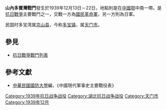 {{Infobox Military Conflict|
campaign=|
image=|
caption=|
conflict=山內多寶灣戰鬥|
date=1939年12月13－22日|
place=[[中國|中國]]鄂中南|
result=雙方激戰，各有嚴重傷亡|
combatant1=中華民國國民革命軍五戰區75軍、6師|
combatant2=日軍之中國派遣軍13師團26旅、58聯隊| 
commander1=[[李宗仁|李宗仁]]、75軍[[周碞|周碞]]|
commander2=[[荻州立兵|荻州立兵]]|
strength1=|
strength2=|
casualties1=|
casualties2=|
}}
'''山內多寶灣戰鬥'''發生於1939年12月13日－22日，地點則是在[[中國|中國]][[湖北省|鄂]]中南一帶。是[[抗日戰爭|抗日戰爭]]主要戰鬥之一，交戰一方為[[國民革命軍|國民革命軍]]，另一方則為日軍。

民国时多宝湾属[[京山县|京山县]]，今称[[多宝镇|多宝镇]]，属[[天门市|天门市]]。

==參見==
*[[抗日戰爭戰鬥列表|抗日戰爭戰鬥列表]]
==參考文獻==
*[[中華民國|中華民國]][[國防大學_(臺灣)|國防大學]]編，《中國現代軍事史主要戰役表》

[[Category:1939年抗日战争战役|Category:1939年抗日战争战役]]
[[Category:湖北抗日战争战役|Category:湖北抗日战争战役]]
[[Category:天门市|Category:天门市]]
[[Category:1939年12月|Category:1939年12月]]